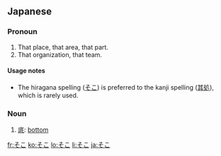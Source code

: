 ==Japanese==
{{Japanese demonstratives}}
===Pronoun===
{{ja-pos|h|pronoun|kanji=其処|rom=soko}}
# That place, that area, that part.
# That organization, that team.

====Usage notes====
*The hiragana spelling ([[そこ]]) is preferred to the kanji spelling ([[其処]]), which is rarely used.

===Noun===
{{ja-noun|h|rom=soko}}
# [[底]]: [[bottom]]

[[fr:そこ]]
[[ko:そこ]]
[[lo:そこ]]
[[li:そこ]]
[[ja:そこ]]
